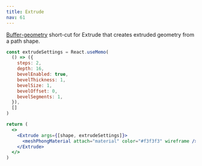 ```yaml
---
title: Extrude
nav: 61
---
```


[Buffer-geometry](https://threejs.org/docs/index.html#api/en/core/BufferGeometry) short-cut for Extrude that creates extruded geometry from a path shape.

```jsx
const extrudeSettings = React.useMemo(
  () => ({
    steps: 2,
    depth: 16,
    bevelEnabled: true,
    bevelThickness: 1,
    bevelSize: 1,
    bevelOffset: 0,
    bevelSegments: 1,
  }),
  []
)

return (
  <>
    <Extrude args={[shape, extrudeSettings]}>
      <meshPhongMaterial attach="material" color="#f3f3f3" wireframe />
    </Extrude>
  </>
)
```

<StoryBook lib="drei" id="shapes-extrude--extrude-st" />
